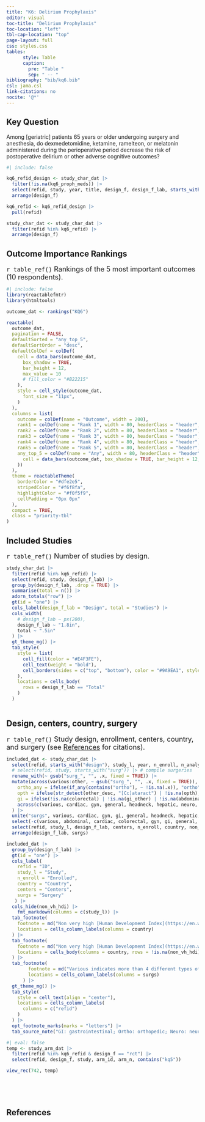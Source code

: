 ```yaml
---
title: "K6: Delirium Prophylaxis"
editor: visual
toc-title: "Delirium Prophylaxis"
toc-location: "left"
tbl-cap-location: "top"
page-layout: full
css: styles.css
tables:
      style: Table
      caption:
        pre: "Table "
        sep: " -- "
bibliography: "bib/kq6.bib"
csl: jama.csl
link-citations: no
nocite: '@*'
---
```


## Key Question

Among \[geriatric\] patients 65 years or older undergoing surgery and anesthesia, do dexmedetomidine, ketamine, ramelteon, or melatonin administered during the perioperative period decrease the risk of postoperative delirium or other adverse cognitive outcomes?

<!-- setup -------------------------------------------- (2022-12-24 16:56) @ --->

```r
#| include: false
```

<!-- refids design tibbles ---------------------------- (2022-12-28 08:41) @ --->

```r
kq6_refid_design <- study_char_dat |>
  filter(!is.na(kq6_proph_meds)) |>
  select(refid, study, year, title, design_f, design_f_lab, starts_with("kq")) |> 
  arrange(design_f)

kq6_refid <- kq6_refid_design |> 
  pull(refid)

study_char_dat <- study_char_dat |> 
  filter(refid %in% kq6_refid) |> 
  arrange(design_f)
```

## Outcome Importance Rankings

<font size = 4> `r table_ref()` Rankings of the 5 most important outcomes (10 respondents). </font>

```r
#| include: false
library(reactablefmtr)
library(htmltools)

outcome_dat <- rankings("KQ6")
```

```r
reactable(
  outcome_dat,
  pagination = FALSE,
  defaultSorted = "any_top_5",
  defaultSortOrder = "desc",
  defaultColDef = colDef(
    cell = data_bars(outcome_dat,
      box_shadow = TRUE,
      bar_height = 12,
      max_value = 10
      # fill_color = "#B22215"
    ),
    style = cell_style(outcome_dat,
      font_size = "11px",
    )
  ),
  columns = list(
    outcome = colDef(name = "Outcome", width = 200),
    rank1 = colDef(name = "Rank 1", width = 80, headerClass = "header", align = "center"),
    rank2 = colDef(name = "Rank 2", width = 80, headerClass = "header", align = "center"),
    rank3 = colDef(name = "Rank 3", width = 80, headerClass = "header", align = "center"),
    rank4 = colDef(name = "Rank 4", width = 80, headerClass = "header", align = "center"),
    rank5 = colDef(name = "Rank 5", width = 80, headerClass = "header", align = "center"),
    any_top_5 = colDef(name = "Any", width = 80, headerClass = "header", align = "center", 
      cell = data_bars(outcome_dat, box_shadow = TRUE, bar_height = 12, max_value = 10, fill_color = "#B22215"
    ))
  ),
  theme = reactableTheme(
    borderColor = "#dfe2e5",
    stripedColor = "#f6f8fa",
    highlightColor = "#f0f5f9",
    cellPadding = "0px 0px"
  ),
  compact = TRUE,
  class = "priority-tbl"
)

```

<!-- ![](assets/pim_outcome.png){fig-align="left" width="3.5in"} -->

## Included Studies

<font size = 4> `r table_ref()` Number of studies by design. </font>

<!-- Number of studies by design ----------------------- (2022-12-28 10:44) @ --->

```r
study_char_dat |>
  filter(refid %in% kq6_refid) |>
  select(refid, study, design_f_lab) |>
  group_by(design_f_lab, .drop = TRUE) |>
  summarise(total = n()) |>
  adorn_totals("row") |>
  gt(id = "one") |>
  cols_label(design_f_lab = "Design", total = "Studies") |>
  cols_width(
    # design_f_lab ~ px(200),
    design_f_lab ~ "1.8in",
    total ~ ".5in"
  ) |>
  gt_theme_mg() |> 
  tab_style(
    style = list(
      cell_fill(color = "#E4F3FE"),
      cell_text(weight = "bold"),
      cell_borders(sides = c("top", "bottom"), color = "#9A9EA1", style = "solid", weight = px(1.3))
    ),
    locations = cells_body(
      rows = design_f_lab == "Total"
    )
  )
  
```

## Design, centers, country, surgery

<font size = 4> `r table_ref()` Study design, enrollment, centers, country, and surgery (see [References](#references) for citations). </font>

<!-- design, enrollment, centers ... ------------------- (2022-12-28 10:44) @ --->

```r
included_dat <- study_char_dat |>
  select(refid, starts_with("design"), study_l, year, n_enroll, n_analyze, centers, country, non_vh_hdi, starts_with("surg")) |>
  # select(refid, study, starts_with("surg")) |> # compile surgeries
  rename_with(~ gsub("surg_", "", .x, fixed = TRUE)) |>
  mutate(across(various:other, ~ gsub("surg_", "", .x, fixed = TRUE)),
    ortho_any = ifelse(if_any(contains("ortho"), ~ !is.na(.x)), "ortho", NA),
    opth = ifelse(str_detect(other_desc, "[Cc]ataract") | !is.na(opth), "optho", opth),
    gi = ifelse(!is.na(colorectal) | !is.na(gi_other) | !is.na(abdominal), "GI/Abdominal", NA),
    across(c(various, cardiac, gyn, general, headneck, hepatic, neuro, opth, oralmax, ortho_any, ent, plastic, thoracic, urol, vasc, other), ~ firstup(.x)),
  ) |>
  unite("surgs", various, cardiac, gyn, gi, general, headneck, hepatic, neuro, opth, oralmax, ortho_any, ent, plastic, thoracic, urol, vasc, other, sep = ":", remove = FALSE, na.rm = TRUE) |>
  select(-c(various, abdominal, cardiac, colorectal, gyn, gi, general, headneck, hepatic, neuro, opth, oralmax, ortho_any, ent, plastic, thoracic, urol, vasc, other, design_other, gi_other, starts_with("ortho"), list, other_desc, starts_with("hip"))) |>
  select(refid, study_l, design_f_lab, centers, n_enroll, country, non_vh_hdi, surgs) %>%
  arrange(design_f_lab, surgs)

included_dat |>
  group_by(design_f_lab) |>
  gt(id = "one") |>
  cols_label(
    refid = "ID",
    study_l = "Study",
    n_enroll = "Enrolled",
    country = "Country",
    centers = "Centers",
    surgs = "Surgery"
   ) |>
  cols_hide(non_vh_hdi) |>
    fmt_markdown(columns = c(study_l)) |> 
  tab_footnote(
    footnote = md("Non very high [Human Development Index](https://en.wikipedia.org/wiki/List_of_countries_by_Human_Development_Index) country."),
    locations = cells_column_labels(columns = country)
  ) |>
  tab_footnote(
    footnote = md("Non very high [Human Development Index](https://en.wikipedia.org/wiki/List_of_countries_by_Human_Development_Index) country."),
    locations = cells_body(columns = country, rows = !is.na(non_vh_hdi))
  ) |>
  tab_footnote(
        footnote = md("Various indicates more than 4 different types of surgery."),
        locations = cells_column_labels(columns = surgs)
      ) |>
  gt_theme_mg() |>
  tab_style(
    style = cell_text(align = "center"),
    locations = cells_column_labels(
      columns = c("refid")
    )
  ) |> 
  opt_footnote_marks(marks = "letters") |> 
  tab_source_note("GI: gastrointestinal; Ortho: orthopedic; Neuro: neurological; Oralmax: oral maxillofacial; Vasc: vascular.")

```

<!-- rct w/comparators -------------------------------- (2023-01-03 16:12) @ --->

```r
#| eval: false
temp <- study_arm_dat |> 
  filter(refid %in% kq6_refid & design_f == "rct") |> 
  select(refid, design_f, study, arm_id, arm_n, contains("kq5"))

view_rec(742, temp)
  
  
  
  
```

## References {#references}
